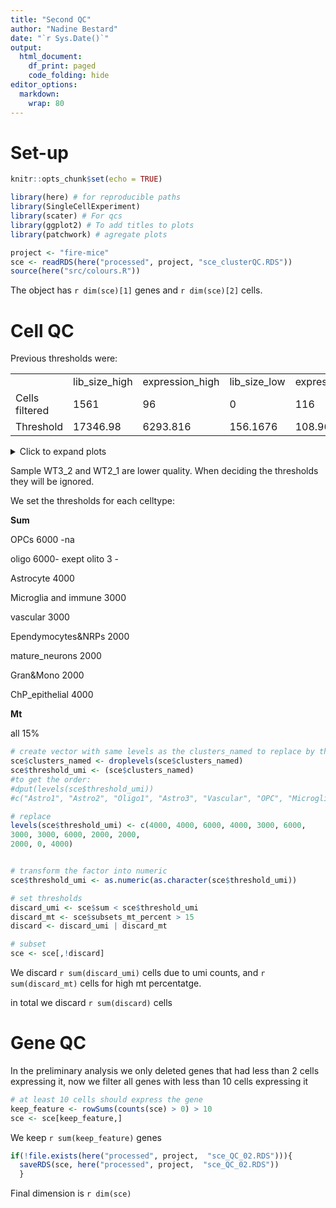 ```yaml
---
title: "Second QC"
author: "Nadine Bestard"
date: "`r Sys.Date()`"
output:
  html_document:
    df_print: paged
    code_folding: hide
editor_options: 
  markdown: 
    wrap: 80
---
```


# Set-up

```r
knitr::opts_chunk$set(echo = TRUE)
```

```r
library(here) # for reproducible paths
library(SingleCellExperiment)
library(scater) # For qcs
library(ggplot2) # To add titles to plots
library(patchwork) # agregate plots
```

```r

project <- "fire-mice"
sce <- readRDS(here("processed", project, "sce_clusterQC.RDS"))
source(here("src/colours.R"))
```

The object has `r dim(sce)[1]` genes and `r dim(sce)[2]` cells.

# Cell QC

Previous thresholds were:

|                |               |                 |              |                |          |       |
|----------------|---------------|-----------------|--------------|------------|------------|------------|
|                | lib_size_high | expression_high | lib_size_low | expression_low | mt_pct   | total |
| Cells filtered | 1561          | 96              | 0            | 116            | 5618     | 7291  |
| Threshold      | 17346.98      | 6293.816        | 156.1676     | 108.9684       | 31.10665 | NA    |

<details>

<summary>Click to expand plots</summary>

### Violin plots

Split by sample

```r
plotColData(sce, x = "Sample", y = "subsets_mt_percent") +
  scale_y_log10() + ggtitle("mt genes") +
  theme(axis.text.x = element_text(angle = 90, vjust = 0.5, hjust = 1)) +  scale_color_manual(values = cols)
plotColData(sce, x = "Sample", y = "detected") +
  scale_y_log10() + ggtitle("Detected genes log scale") +
  theme(axis.text.x = element_text(angle = 90, vjust = 0.5, hjust = 1)) +  scale_color_manual(values = cols)
plotColData(sce, x = "Sample", y = "sum") +
  scale_y_log10() + ggtitle("Total count log scale") +
  theme(axis.text.x = element_text(angle = 90, vjust = 0.5, hjust = 1)) +  scale_color_manual(values = cols)
```

Split by sample and cluster, facet wrap

```r

# detected
plotColData(sce, x = "Sample", y = "detected",  colour_by = "genotype", other_fields = "clusters_named") +
  scale_y_log10(breaks = scales::pretty_breaks(n = 12)) + 
  ggtitle("Detected genes log scale") +
  theme(axis.text.x = element_text(angle = 90, vjust = 0.5, hjust = 1)) +           scale_color_manual(values = col_wt_ko)  + facet_wrap(~clusters_named)
# sum
plotColData(sce, x = "Sample", y = "sum",  colour_by = "genotype", other_fields = "clusters_named") +
 scale_y_log10(breaks = scales::pretty_breaks(n = 12))+
  ggtitle("Total count log scale") +
  theme(axis.text.x = element_text(angle = 90, vjust = 0.5, hjust = 1)) + 
  scale_color_manual(values = col_wt_ko)+ facet_wrap(~clusters_named)
#mt
plotColData(sce, x = "Sample", y = "subsets_mt_percent",  colour_by = "genotype", other_fields = "clusters_named") +
 scale_y_log10(breaks = scales::pretty_breaks(n = 12))+
  ggtitle("Mt. percentage") +
  theme(axis.text.x = element_text(angle = 90, vjust = 0.5, hjust = 1)) + 
  scale_color_manual(values = col_wt_ko)+ facet_wrap(~clusters_named)

```

```r
hist(
  sce$detected,
  breaks = 100
)
hist(
  sce$sum,
  breaks = 100
)
hist(
  sce$subsets_mt_percent,
  breaks = 100
)
```

### Scatter plots

```r

plotColData(sce, x = "sum", y = "subsets_mt_percent", colour_by = "genotype", other_fields = "clusters_named") + facet_wrap(~clusters_named) + 
  scale_color_manual(values = col_wt_ko)

plotColData(sce, x = "sum", y = "detected", colour_by = "genotype", other_fields = "clusters_named") + facet_wrap(~clusters_named) + 
  scale_color_manual(values = col_wt_ko)

```

```r

plotColData(sce, x = "sum", y = "subsets_mt_percent", colour_by = "Sample", other_fields = "clusters_named") + facet_wrap(~clusters_named) + 
  scale_color_manual(values = cols)

plotColData(sce, x = "sum", y = "detected", colour_by = "Sample", other_fields = "clusters_named") + facet_wrap(~clusters_named) + 
  scale_color_manual(values = cols)

```



</details>

Sample WT3_2 and WT2_1 are lower quality. When deciding the thresholds they will be ignored. 

We set the thresholds for each celltype:

**Sum**

OPCs 6000 -na

oligo 6000- exept olito 3 - 

Astrocyte 4000 

Microglia and immune 3000

vascular 3000

Ependymocytes&NRPs 2000

mature_neurons 2000

Gran&Mono 2000

ChP_epithelial 4000

**Mt**

all 15% 

```r

# create vector with same levels as the clusters_named to replace by thresholds for each
sce$clusters_named <- droplevels(sce$clusters_named)
sce$threshold_umi <- (sce$clusters_named)
#to get the order:
#dput(levels(sce$threshold_umi))
#c("Astro1", "Astro2", "Oligo1", "Astro3", "Vascular", "OPC", "Microglia1", "Immune", "Oligo2", "mNeurons", "Ependymocytes&NRPs", "Gran&Mono", "Oligo3", "ChP epithelia")

# replace 
levels(sce$threshold_umi) <- c(4000, 4000, 6000, 4000, 3000, 6000, 
3000, 3000, 6000, 2000, 2000, 
2000, 0, 4000)


# transform the factor into numeric
sce$threshold_umi <- as.numeric(as.character(sce$threshold_umi))

# set thresholds
discard_umi <- sce$sum < sce$threshold_umi
discard_mt <- sce$subsets_mt_percent > 15
discard <- discard_umi | discard_mt

# subset
sce <- sce[,!discard]
```

We discard `r sum(discard_umi)` cells due to umi counts,
and `r sum(discard_mt)` cells
for high mt percentatge.

in total we discard `r sum(discard)` cells

# Gene QC

In the preliminary analysis we only deleted genes that had less than 2 cells
expressing it, now we filter all genes with less than 10 cells expressing it

```r
# at least 10 cells should express the gene
keep_feature <- rowSums(counts(sce) > 0) > 10
sce <- sce[keep_feature,]
```

We keep `r sum(keep_feature)` genes

```r
if(!file.exists(here("processed", project,  "sce_QC_02.RDS"))){
  saveRDS(sce, here("processed", project,  "sce_QC_02.RDS"))
  }
```

Final dimension is `r dim(sce)`
